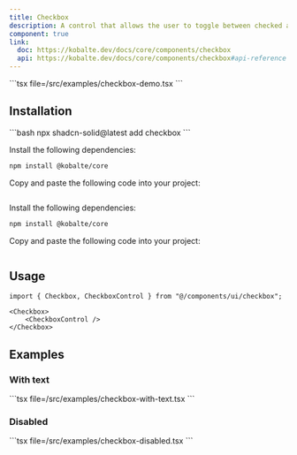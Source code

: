 ```yaml
---
title: Checkbox
description: A control that allows the user to toggle between checked and not checked.
component: true
link:
  doc: https://kobalte.dev/docs/core/components/checkbox
  api: https://kobalte.dev/docs/core/components/checkbox#api-reference
---
```



<ComponentPreview name="checkbox-demo" client:only="solid-js">
<Fragment slot="code">
```tsx file=<rootDir>/src/examples/checkbox-demo.tsx
```
</Fragment>
</ComponentPreview>

## Installation

<ComponentInstallation client:only="solid-js">

<Fragment slot="cli">
```bash
npx shadcn-solid@latest add checkbox
```
</Fragment>

<Step slot="tw">

<StepItem>Install the following dependencies:</StepItem>
```bash
npm install @kobalte/core
```

<StepItem>Copy and paste the following code into your project:</StepItem>
```tsx file=<rootDir>/node_modules/@repo/tailwindcss/ui/checkbox.tsx
```

</Step>

<Step slot="uno">

<StepItem>Install the following dependencies:</StepItem>
```bash
npm install @kobalte/core
```

<StepItem>Copy and paste the following code into your project:</StepItem>
```tsx file=<rootDir>/node_modules/@repo/unocss/ui/checkbox.tsx
```

</Step>

</ComponentInstallation>

## Usage

```tsx
import { Checkbox, CheckboxControl } from "@/components/ui/checkbox";
```

```tsx
<Checkbox>
    <CheckboxControl />
</Checkbox>
```

## Examples

### With text

<ComponentPreview name="checkbox-with-text" client:only="solid-js">
<Fragment slot="code">
```tsx file=<rootDir>/src/examples/checkbox-with-text.tsx
```
</Fragment>
</ComponentPreview>

### Disabled

<ComponentPreview name="checkbox-disabled" client:only="solid-js">
<Fragment slot="code">
```tsx file=<rootDir>/src/examples/checkbox-disabled.tsx
```
</Fragment>
</ComponentPreview>
